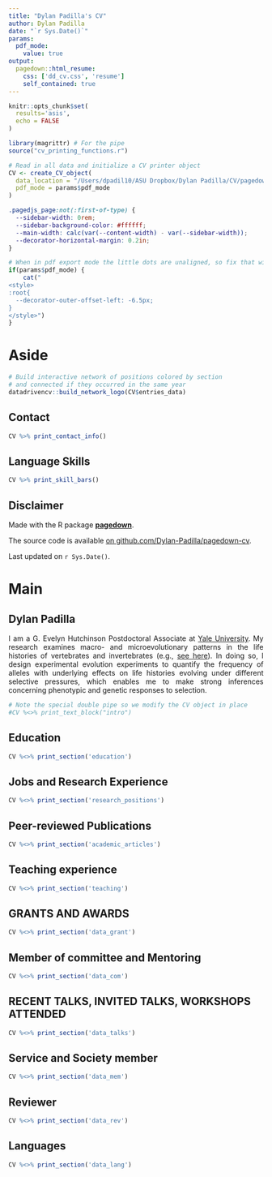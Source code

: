```yaml
---
title: "Dylan Padilla's CV"
author: Dylan Padilla
date: "`r Sys.Date()`"
params:
  pdf_mode:
    value: true
output:
  pagedown::html_resume:
    css: ['dd_cv.css', 'resume']
    self_contained: true
---
```


```r
knitr::opts_chunk$set(
  results='asis', 
  echo = FALSE
)

library(magrittr) # For the pipe
source("cv_printing_functions.r")

# Read in all data and initialize a CV printer object
CV <- create_CV_object(
  data_location = "/Users/dpadil10/ASU Dropbox/Dylan Padilla/CV/pagedown-cv/",  
  pdf_mode = params$pdf_mode
)

```

```css

.pagedjs_page:not(:first-of-type) {
  --sidebar-width: 0rem;
  --sidebar-background-color: #ffffff;
  --main-width: calc(var(--content-width) - var(--sidebar-width));
  --decorator-horizontal-margin: 0.2in;
}

```


```r
# When in pdf export mode the little dots are unaligned, so fix that with some conditional CSS.
if(params$pdf_mode) {
    cat("
<style>
:root{
  --decorator-outer-offset-left: -6.5px;
}
</style>")
}
```


Aside
================================================================================

```r
# Build interactive network of positions colored by section
# and connected if they occurred in the same year
datadrivencv::build_network_logo(CV$entries_data)
```


Contact {#contact}
--------------------------------------------------------------------------------

```r
CV %>% print_contact_info()
```



Language Skills {#skills}
--------------------------------------------------------------------------------

```r
CV %>% print_skill_bars()
```



Disclaimer {#disclaimer}
--------------------------------------------------------------------------------

Made with the R package [**pagedown**](https://github.com/rstudio/pagedown). 

The source code is available [on github.com/Dylan-Padilla/pagedown-cv](https://github.com/Dylan-Padilla/pagedown-cv).

Last updated on `r Sys.Date()`.



Main
================================================================================

Dylan Padilla {#title}
--------------------------------------------------------------------------------

<p align="justify">
I am a G. Evelyn Hutchinson Postdoctoral Associate at [Yale University](https://yibs.yale.edu/hutchinson-fellows). My research examines macro- and microevolutionary patterns in the life histories of vertebrates and invertebrates (e.g., [see here](https://www.dropbox.com/s/9umvsjpvn7mj2eb/Padilla%20Perez%20D.J.%20and%20Angilletta%20Jr.%2C%20M.J.%20%282022%29.%20Macroclimatic%20and%20maternal%20effects%20on%20the%20evolution%20of%20reproductive%20traits%20in%20lizards.pdf?dl=0)). In doing so, I design experimental evolution experiments to quantify the frequency of alleles with underlying effects on life histories evolving under different selective pressures, which enables me to make strong inferences concerning phenotypic and genetic responses to selection.
</p>

```r
# Note the special double pipe so we modify the CV object in place
#CV %<>% print_text_block("intro") 
```



Education {data-icon=graduation-cap data-concise=true}
--------------------------------------------------------------------------------

```r
CV %<>% print_section('education')
```



Jobs and Research Experience {data-icon=laptop}
--------------------------------------------------------------------------------

```r
CV %<>% print_section('research_positions')
```

Peer-reviewed Publications {data-icon=book}
--------------------------------------------------------------------------------

```r

CV %<>% print_section('academic_articles')

```


Teaching experience {data-icon=chalkboard-teacher}
--------------------------------------------------------------------------------

```r

CV %<>% print_section('teaching')

```

GRANTS AND AWARDS {data-icon=award}
--------------------------------------------------------------------------------

```r
CV %<>% print_section('data_grant')
```

Member of committee and Mentoring {data-icon=book-reader}
--------------------------------------------------------------------------------


```r

CV %<>% print_section('data_com')

```


RECENT TALKS, INVITED TALKS, WORKSHOPS ATTENDED {data-icon=users}
--------------------------------------------------------------------------------


```r

CV %<>% print_section('data_talks')
```

Service and Society member {data-icon=handshake}
--------------------------------------------------------------------------------


```r

CV %<>% print_section('data_mem')
```

Reviewer {data-icon=pencil}
--------------------------------------------------------------------------------


```r

CV %<>% print_section('data_rev')

```

Languages {data-icon=commenting}
--------------------------------------------------------------------------------


```r

CV %<>% print_section('data_lang')
```
